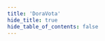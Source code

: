 ```yaml
---
title: 'DoraVota'
hide_title: true
hide_table_of_contents: false
---
```



<ChainLayout>
  <ChainHero
    name="DoraVota"
    iconUrl="img/dora-icon.svg"
    bgColor="#FF6500"
    scope="testnet"
    chainId="null"
    nodeVersion="v0.4.2"
    token=""
    stakeUrl=""
    restakeUrl=""
    websiteUrl="https://dorafactory.org/"
    githubUrl="https://github.com/DoraFactory/doravota"
    xUrl="https://twitter.com/DoraFactory"
    discordUrl="https://discord.com/invite/gKT5DsWwQ5"
  />

  <ProductLinks
    appUrl=""
    appImageUrl="img/products/"
    explorerUrl=""
    faucetUrl=""
  />

  <ToolsGrid
    chainName="dora"
    scope="testnet"
    showInstall={true}
    showUpgrade={true}
    showGenesis={true}
    showCli={true}
    showEndpoints={true}
    showStateSync={true}
    showSnapshot={true}
    showLivePeers={true}
    showSeed={true}
    showAddressBook={true}
    showExplorersList={false}
    showPublicEndpoints={false}
    showUsefulTools={false}
    showUpgradeWatcher={false}
  />

</ChainLayout>
